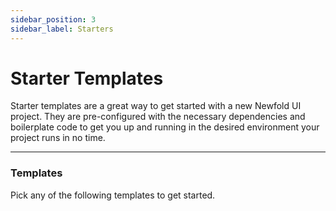 ```yaml
---
sidebar_position: 3
sidebar_label: Starters
---
```


# Starter Templates
Starter templates are a great way to get started with a new Newfold UI project. They are pre-configured
with the necessary dependencies and boilerplate code to get you up and running in the desired
environment your project runs in no time.

---

### Templates
Pick any of the following templates to get started.

<StarterTemplates />
